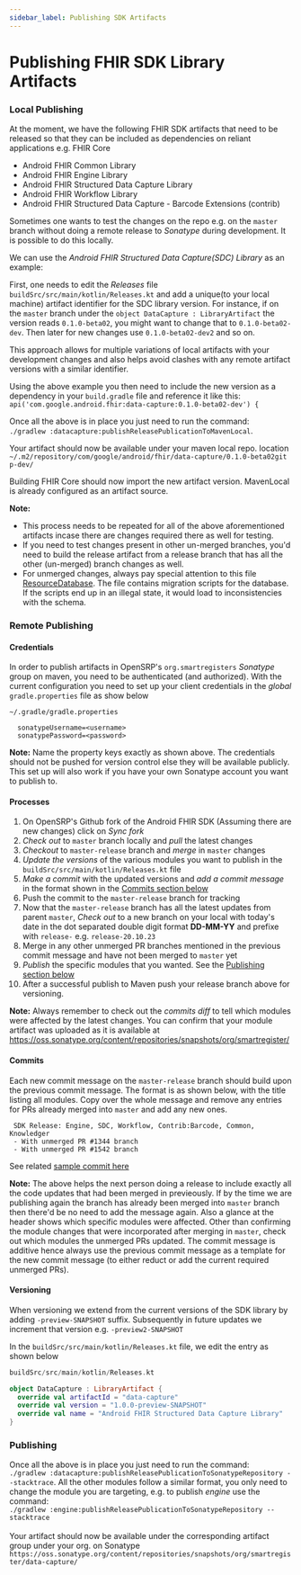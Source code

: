 ```yaml
---
sidebar_label: Publishing SDK Artifacts
---
```


# Publishing FHIR SDK Library Artifacts

### Local Publishing
At the moment, we have the following FHIR SDK artifacts that need to be released so that they can be included as dependencies on reliant applications e.g. FHIR Core

- Android FHIR Common Library
- Android FHIR Engine Library
- Android FHIR Structured Data Capture Library
- Android FHIR Workflow Library
- Android FHIR Structured Data Capture - Barcode Extensions (contrib)

Sometimes one wants to test the changes on the repo e.g. on the `master` branch without doing a remote release to _Sonatype_ during development. It is possible to do this locally.

We can use the _Android FHIR Structured Data Capture(SDC) Library_ as an example:

First,  one needs to edit the _Releases_ file `buildSrc/src/main/kotlin/Releases.kt` and add a unique(to your local machine) artifact identifier for the SDC library version.
For instance, if on the `master` branch under the `object DataCapture : LibraryArtifact` the version reads `0.1.0-beta02`, you might want to change that to `0.1.0-beta02-dev`. Then later for new changes use `0.1.0-beta02-dev2` and so on.

This approach allows for multiple variations of local artifacts with your development changes and also helps avoid clashes with any remote artifact versions with a similar identifier.

Using the above example you then need to include the new version as a dependency in your `build.gradle` file and reference it like this: <br/> `api('com.google.android.fhir:data-capture:0.1.0-beta02-dev') {`

Once all the above is in place you just need to run the command: <br/>
`./gradlew :datacapture:publishReleasePublicationToMavenLocal`. <br/>

Your artifact should now be available under your maven local repo. location `~/.m2/repository/com/google/android/fhir/data-capture/0.1.0-beta02git p-dev/`

Building FHIR Core should now import the new artifact version. MavenLocal is already configured as an artifact source.

**Note:** 
- This process needs to be repeated for all of the above aforementioned artifacts incase there are changes required there as well for testing. 
- If you need to test changes present in other un-merged branches, you'd need to build the release artifact from a release branch that has all the other (un-merged) branch changes as well.
- For unmerged changes, always pay special attention to this file [ResourceDatabase](https://github.com/google/android-fhir/blob/master/engine/src/main/java/com/google/android/fhir/db/impl/ResourceDatabase.kt). The file contains migration scripts for the database. If the scripts end up in an illegal state, it would load to inconsistencies with the schema.

### Remote Publishing


  #### Credentials
  In order to publish artifacts in OpenSRP's `org.smartregisters` _Sonatype_ group on maven, you need to be authenticated (and authorized). With the current configuration you need to set up your client credentials in the _global_ `gradle.properties` file as show below
  
  ```properties
  ~/.gradle/gradle.properties
  
    sonatypeUsername=<username>
    sonatypePassword=<password>
  ```
  
 **Note:** Name the property keys exactly as shown above. The credentials should not be pushed for version control else they will be available publicly. This set up will also work if you have your own Sonatype account you want to publish to. 
  
  #### Processes

  1. On OpenSRP's Github fork of the Android FHIR SDK (Assuming there are new changes) click on _Sync fork_
  2. _Check out_ to `master` branch locally and _pull_ the latest changes
  3. _Checkout_ to `master-release` branch and _merge_ in `master` changes
  4. _Update the versions_ of the various modules you want to publish in the `buildSrc/src/main/kotlin/Releases.kt` file
  5. _Make a commit_ with the updated versions and _add a commit message_ in the format shown in the [Commits section below](#commits)
  6. Push the commit to the `master-release` branch for tracking
  7. Now that the `master-release` branch has all the latest updates from parent `master`, _Check out_ to a new branch on your local with today's date in the dot separated double digit format **DD-MM-YY** and prefixe with `release-` e.g. `release-20.10.23`
  8. Merge in any other unmerged PR branches mentioned in the previous commit message and have not been merged to `master` yet
  9. _Publish_ the specific modules that you wanted. See the [Publishing section below](#publishing)
  10. After a successful publish to Maven push your release branch above for versioning.

**Note:** Always remember to check out the _commits diff_ to tell which modules were affected by the latest changes. You can confirm that your module artifact was uploaded as it is available at https://oss.sonatype.org/content/repositories/snapshots/org/smartregister/


  #### Commits
  
  Each new commit message on the `master-release` branch should build upon the previous commit message. The format is as shown below, with the title listing all modules.
  Copy over the whole message and remove any entries for PRs already merged into `master` and add any new ones.
  
  ```
   SDK Release: Engine, SDC, Workflow, Contrib:Barcode, Common, Knowledger
   - With unmerged PR #1344 branch
   - With unmerged PR #1542 branch
  ```
See related [sample commit here](https://github.com/google/android-fhir/commit/10e46a0eac5f41b68b5bb1caa87069b83d36c6b1)

 **Note:** The above helps the next person doing a release to include exactly all the code updates that had been merged in previeously. If by the time we are publishing again the branch has already been merged into `master` branch then there'd be no need to add the message again. Also a glance at the header shows which specific modules were affected. Other than confirming the module changes that were incorporated after merging in `master`, check out which modules the unmerged PRs updated. The commit message is additive hence always use the previous commit message as a template for the new commit message (to either reduct or add the current required unmerged PRs).

 ####  Versioning
 When versioning we extend from the current versions of the SDK library by adding `-preview-SNAPSHOT` suffix. Subsequently in future updates we increment that version e.g. `-preview2-SNAPSHOT`
  
 In the `buildSrc/src/main/kotlin/Releases.kt` file, we edit the entry as shown below 

  ```kotlin
  buildSrc/src/main/kotlin/Releases.kt
  
  object DataCapture : LibraryArtifact {
    override val artifactId = "data-capture"
    override val version = "1.0.0-preview-SNAPSHOT"
    override val name = "Android FHIR Structured Data Capture Library"
  }
  ```

  ### Publishing

  Once all the above is in place you just need to run the command: <br/>
`./gradlew :datacapture:publishReleasePublicationToSonatypeRepository --stacktrace`. All the other modules follow a similar format, you only need to change the module you are targeting, e.g. to publish _engine_ use the command: <br/> `./gradlew :engine:publishReleasePublicationToSonatypeRepository --stacktrace`
<br/><br/>
Your artifact should now be available under the corresponding artifact group under your org. on Sonatype <br/> `https://oss.sonatype.org/content/repositories/snapshots/org/smartregister/data-capture/`
